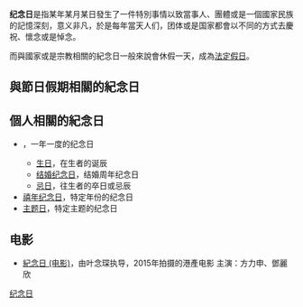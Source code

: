 '''纪念日'''是指某年某月某日發生了一件特別事情以致當事人、團體或是一個國家民族的記憶深刻，意义非凡，於是每年當天人们，团体或是国家都會以不同的方式去慶祝、懷念或是悼念。

而與國家或是宗教相關的紀念日一般來說會休假一天，成為[[法定假日|法定假日]]。

==與節日假期相關的紀念日==
{{see also|假日}}

==個人相關的紀念日==
* {{tsl|en|Anniversary|周年纪念日}}，一年一度的纪念日
** [[生日|生日]]，在生者的诞辰
** [[结婚纪念日|结婚纪念日]]，结婚周年纪念日
** [[忌日|忌日]]，往生者的卒日或忌辰
* [[禧年纪念日|禧年纪念日]]，特定年份的纪念日
* [[:Category:主题日|主题日]]，特定主题的纪念日

==电影==
* [[紀念日_(电影)|紀念日 (电影)]]，由叶念琛执导，2015年拍摄的港產电影 主演：方力申、鄧麗欣

{{消歧义|Cat=三字消歧义}}

[[Category:纪念日|]]